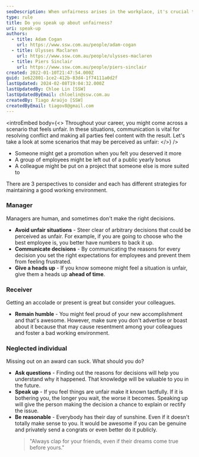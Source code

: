 ```yaml
---
seoDescription: When unfairness arises in the workplace, it's crucial to address the issue and maintain a positive working environment.
type: rule
title: Do you speak up about unfairness?
uri: speak-up
authors:
  - title: Adam Cogan
    url: https://www.ssw.com.au/people/adam-cogan
  - title: Ulysses Maclaren
    url: https://www.ssw.com.au/people/ulysses-maclaren
  - title: Piers Sinclair
    url: https://www.ssw.com.au/people/piers-sinclair
created: 2022-01-10T21:47:54.000Z
guid: 1e622801-1ce2-412b-83d4-1f74111a0d2f
lastUpdated: 2024-02-08T19:04:32.000Z
lastUpdatedBy: Chloe Lin [SSW]
lastUpdatedByEmail: chloelin@ssw.com.au
createdBy: Tiago Araújo [SSW]
createdByEmail: tiagov8@gmail.com
---
```


<introEmbed
  body={<>
Throughout your career, you might come across a scenario that feels unfair. In these situations, communication is vital for resolving conflict and making all parties feel content with the result. Let's take a look at some scenarios that may be perceived as unfair:
  </>}
/>
- Someone might get a promotion when you felt you deserved it more
- A group of employees might be left out of a public yearly bonus
- A colleague might be put on a project that someone else is more suited to

There are 3 perspectives to consider and each has different strategies for maintaining a good working environment.

### Manager

Managers are human, and sometimes don't make the right decisions.

- **Avoid unfair situations** - Steer clear of arbitrary decisions that could be perceived as unfair. For example, if you are going to choose who the best employee is, you better have numbers to back it up.
- **Communicate decisions** - By communicating the reasons for every decision you set the right expectations for employees and prevent them from feeling frustrated.
- **Give a heads up** - If you know someone might feel a situation is unfair, give them a heads up **ahead of time**.

### Receiver

Getting an accolade or present is great but consider your colleagues.

- **Remain humble** - You might feel proud of your new accomplishment and that's awesome. However, make sure you don't advertise or boast about it because that may cause resentment among your colleagues and foster a bad working environment.

### Neglected individual

Missing out on an award can suck. What should you do?

- **Ask questions** - Finding out the reasons for decisions will help you understand why it happened. That knowledge will be valuable to you in the future.
- **Speak up** - If you feel things are unfair make it known tactfully. If it is bothering you, the longer you wait, the worse it becomes. Speaking up will give the person making the decision a chance to explain or rectify the issue.
- **Be reasonable** - Everybody has their day of sunshine. Even if it doesn't totally make sense to you. It would be awesome if you can be genuine and privately send a congrats or even better do it publicly.
  > "Always clap for your friends, even if their dreams come true before yours."

<youtubeEmbed url="https://www.youtube.com/embed/meiU6TxysCg" description="Video: Two Monkeys Were Paid Unequally: Excerpt from Frans de Waal's TED Talk (2 min)" />

<youtubeEmbed url="https://www.youtube.com/embed/aZM7shI0T-8" description="Video: Speaking Up about Unfairness - with Adam Cogan and Jean Thirion (9 min)" />

